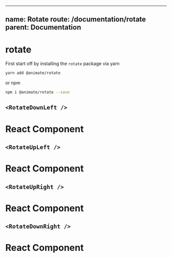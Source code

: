 

---
name: Rotate
route: /documentation/rotate
parent: Documentation
---

# rotate

First start off by installing the `rotate` package via yarn

```bash
yarn add @animate/rotate
```

or npm

```bash
npm i @animate/rotate --save
```



## `<RotateDownLeft />`
<Playground>  
  <RotateDownLeft>
    <div
      style={{
        maxWidth: 300,
        boxShadow: "rgba(0, 0, 0, 0.2) 0px 0px 10px",
        backgroundColor: "white",
        textAlign: "center",
        borderRadius: 4,
        padding: 8,
        marginTop: 8,
        width: 300
      }}
    >
      <h1>React Component</h1>
    </div>
  </RotateDownLeft>
</Playground>

## `<RotateUpLeft />`
<Playground>  
  <RotateUpLeft>
    <div
      style={{
        maxWidth: 300,
        boxShadow: "rgba(0, 0, 0, 0.2) 0px 0px 10px",
        backgroundColor: "white",
        textAlign: "center",
        borderRadius: 4,
        padding: 8,
        marginTop: 8,
        width: 300
      }}
    >
      <h1>React Component</h1>
    </div>
  </RotateUpLeft>
</Playground>

## `<RotateUpRight />`
<Playground>  
  <RotateUpRight>
    <div
      style={{
        maxWidth: 300,
        boxShadow: "rgba(0, 0, 0, 0.2) 0px 0px 10px",
        backgroundColor: "white",
        textAlign: "center",
        borderRadius: 4,
        padding: 8,
        marginTop: 8,
        width: 300
      }}
    >
      <h1>React Component</h1>
    </div>
  </RotateUpRight>
</Playground>

## `<RotateDownRight />`
<Playground>  
  <RotateDownRight>
    <div
      style={{
        maxWidth: 300,
        boxShadow: "rgba(0, 0, 0, 0.2) 0px 0px 10px",
        backgroundColor: "white",
        textAlign: "center",
        borderRadius: 4,
        padding: 8,
        marginTop: 8,
        width: 300
      }}
    >
      <h1>React Component</h1>
    </div>
  </RotateDownRight>
</Playground>
